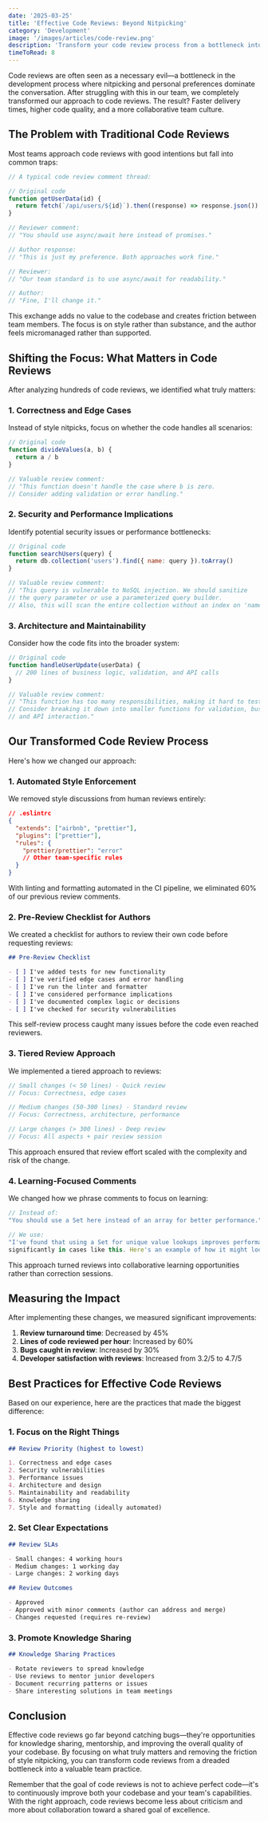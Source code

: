 ```yaml
---
date: '2025-03-25'
title: 'Effective Code Reviews: Beyond Nitpicking'
category: 'Development'
image: '/images/articles/code-review.png'
description: 'Transform your code review process from a bottleneck into a valuable team practice that improves code quality and knowledge sharing.'
timeToRead: 8
---
```


Code reviews are often seen as a necessary evil—a bottleneck in the development process where nitpicking and personal preferences dominate the conversation. After struggling with this in our team, we completely transformed our approach to code reviews. The result? Faster delivery times, higher code quality, and a more collaborative team culture.

## The Problem with Traditional Code Reviews

Most teams approach code reviews with good intentions but fall into common traps:

```javascript
// A typical code review comment thread:

// Original code
function getUserData(id) {
  return fetch(`/api/users/${id}`).then((response) => response.json())
}

// Reviewer comment:
// "You should use async/await here instead of promises."

// Author response:
// "This is just my preference. Both approaches work fine."

// Reviewer:
// "Our team standard is to use async/await for readability."

// Author:
// "Fine, I'll change it."
```

This exchange adds no value to the codebase and creates friction between team members. The focus is on style rather than substance, and the author feels micromanaged rather than supported.

## Shifting the Focus: What Matters in Code Reviews

After analyzing hundreds of code reviews, we identified what truly matters:

### 1. Correctness and Edge Cases

Instead of style nitpicks, focus on whether the code handles all scenarios:

```javascript
// Original code
function divideValues(a, b) {
  return a / b
}

// Valuable review comment:
// "This function doesn't handle the case where b is zero.
// Consider adding validation or error handling."
```

### 2. Security and Performance Implications

Identify potential security issues or performance bottlenecks:

```javascript
// Original code
function searchUsers(query) {
  return db.collection('users').find({ name: query }).toArray()
}

// Valuable review comment:
// "This query is vulnerable to NoSQL injection. We should sanitize
// the query parameter or use a parameterized query builder.
// Also, this will scan the entire collection without an index on 'name'."
```

### 3. Architecture and Maintainability

Consider how the code fits into the broader system:

```javascript
// Original code
function handleUserUpdate(userData) {
  // 200 lines of business logic, validation, and API calls
}

// Valuable review comment:
// "This function has too many responsibilities, making it hard to test and maintain.
// Consider breaking it down into smaller functions for validation, business logic,
// and API interaction."
```

## Our Transformed Code Review Process

Here's how we changed our approach:

### 1. Automated Style Enforcement

We removed style discussions from human reviews entirely:

```json
// .eslintrc
{
  "extends": ["airbnb", "prettier"],
  "plugins": ["prettier"],
  "rules": {
    "prettier/prettier": "error"
    // Other team-specific rules
  }
}
```

With linting and formatting automated in the CI pipeline, we eliminated 60% of our previous review comments.

### 2. Pre-Review Checklist for Authors

We created a checklist for authors to review their own code before requesting reviews:

```markdown
## Pre-Review Checklist

- [ ] I've added tests for new functionality
- [ ] I've verified edge cases and error handling
- [ ] I've run the linter and formatter
- [ ] I've considered performance implications
- [ ] I've documented complex logic or decisions
- [ ] I've checked for security vulnerabilities
```

This self-review process caught many issues before the code even reached reviewers.

### 3. Tiered Review Approach

We implemented a tiered approach to reviews:

```javascript
// Small changes (< 50 lines) - Quick review
// Focus: Correctness, edge cases

// Medium changes (50-300 lines) - Standard review
// Focus: Correctness, architecture, performance

// Large changes (> 300 lines) - Deep review
// Focus: All aspects + pair review session
```

This approach ensured that review effort scaled with the complexity and risk of the change.

### 4. Learning-Focused Comments

We changed how we phrase comments to focus on learning:

```javascript
// Instead of:
"You should use a Set here instead of an array for better performance."

// We use:
"I've found that using a Set for unique value lookups improves performance
significantly in cases like this. Here's an example of how it might look..."
```

This approach turned reviews into collaborative learning opportunities rather than correction sessions.

## Measuring the Impact

After implementing these changes, we measured significant improvements:

1. **Review turnaround time**: Decreased by 45%
2. **Lines of code reviewed per hour**: Increased by 60%
3. **Bugs caught in review**: Increased by 30%
4. **Developer satisfaction with reviews**: Increased from 3.2/5 to 4.7/5

## Best Practices for Effective Code Reviews

Based on our experience, here are the practices that made the biggest difference:

### 1. Focus on the Right Things

```markdown
## Review Priority (highest to lowest)

1. Correctness and edge cases
2. Security vulnerabilities
3. Performance issues
4. Architecture and design
5. Maintainability and readability
6. Knowledge sharing
7. Style and formatting (ideally automated)
```

### 2. Set Clear Expectations

```markdown
## Review SLAs

- Small changes: 4 working hours
- Medium changes: 1 working day
- Large changes: 2 working days

## Review Outcomes

- Approved
- Approved with minor comments (author can address and merge)
- Changes requested (requires re-review)
```

### 3. Promote Knowledge Sharing

```markdown
## Knowledge Sharing Practices

- Rotate reviewers to spread knowledge
- Use reviews to mentor junior developers
- Document recurring patterns or issues
- Share interesting solutions in team meetings
```

## Conclusion

Effective code reviews go far beyond catching bugs—they're opportunities for knowledge sharing, mentorship, and improving the overall quality of your codebase. By focusing on what truly matters and removing the friction of style nitpicking, you can transform code reviews from a dreaded bottleneck into a valuable team practice.

Remember that the goal of code reviews is not to achieve perfect code—it's to continuously improve both your codebase and your team's capabilities. With the right approach, code reviews become less about criticism and more about collaboration toward a shared goal of excellence.
